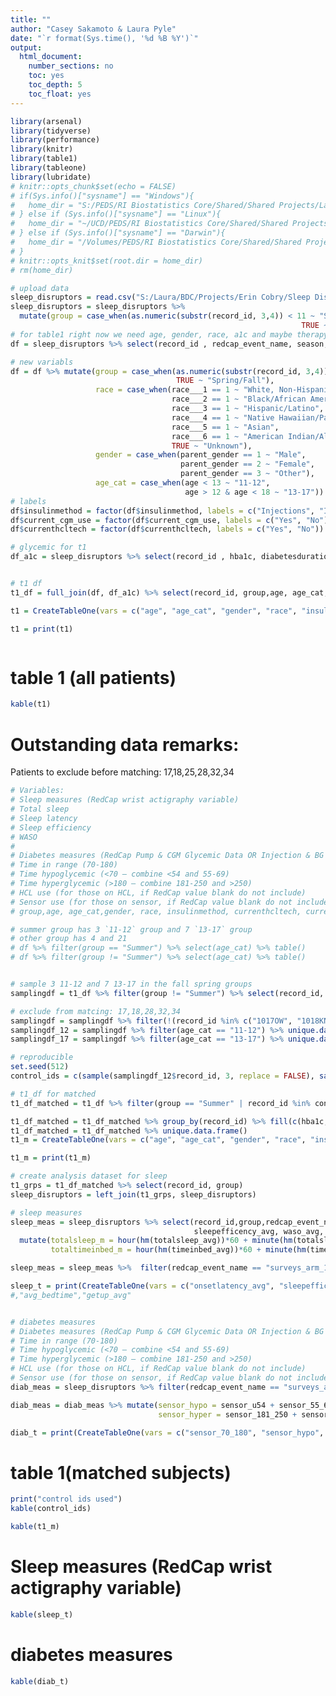 ---
title: ""
author: "Casey Sakamoto & Laura Pyle"
date: "`r format(Sys.time(), '%d %B %Y')`"
output:
  html_document:
    number_sections: no
    toc: yes
    toc_depth: 5
    toc_float: yes
---

```{r setup, include=FALSE}
library(arsenal)
library(tidyverse)
library(performance)
library(knitr)
library(table1)
library(tableone)
library(lubridate)
# knitr::opts_chunk$set(echo = FALSE)
# if(Sys.info()["sysname"] == "Windows"){
#   home_dir = "S:/PEDS/RI Biostatistics Core/Shared/Shared Projects/Laura/BDC/Projects/Erin Cobry/Sleep Disruptors in t1d Adolescents"
# } else if (Sys.info()["sysname"] == "Linux"){
#   home_dir = "~/UCD/PEDS/RI Biostatistics Core/Shared/Shared Projects/Laura/BDC/Projects"
# } else if (Sys.info()["sysname"] == "Darwin"){
#   home_dir = "/Volumes/PEDS/RI Biostatistics Core/Shared/Shared Projects/Laura/BDC/Projects"
# }
# knitr::opts_knit$set(root.dir = home_dir)
# rm(home_dir)
```

```{r data step, include=FALSE, echo=FALSE}
# upload data
sleep_disruptors = read.csv("S:/Laura/BDC/Projects/Erin Cobry/Sleep Disruptors in t1d Adolescents/Data/SleepDisruptorsInAdo_DATA_2023-01-09_1208.csv")
sleep_disruptors = sleep_disruptors %>%
  mutate(group = case_when(as.numeric(substr(record_id, 3,4)) < 11 ~ "Summer",
                                                                 TRUE ~ "Spring/Fall"))
# for table1 right now we need age, gender, race, a1c and maybe therapy
df = sleep_disruptors %>% select(record_id , redcap_event_name, season, age, parent_gender, race___1:race___8, insulinmethod, currenthcltech, current_cgm_use) %>% filter(redcap_event_name == "enrollment_arm_1")

# new variabls
df = df %>% mutate(group = case_when(as.numeric(substr(record_id, 3,4)) < 11 ~ "Summer",
                                     TRUE ~ "Spring/Fall"),
                   race = case_when(race___1 == 1 ~ "White, Non-Hispanic",
                                    race___2 == 1 ~ "Black/African American",
                                    race___3 == 1 ~ "Hispanic/Latino",
                                    race___4 == 1 ~ "Native Hawaiian/Pacific Islander",
                                    race___5 == 1 ~ "Asian",
                                    race___6 == 1 ~ "American Indian/Alaska Native",
                                    TRUE ~ "Unknown"),
                   gender = case_when(parent_gender == 1 ~ "Male",
                                      parent_gender == 2 ~ "Female",
                                      parent_gender == 3 ~ "Other"),
                   age_cat = case_when(age < 13 ~ "11-12",
                                       age > 12 & age < 18 ~ "13-17"))
# labels
df$insulinmethod = factor(df$insulinmethod, labels = c("Injections", "Insulin Pump"))
df$current_cgm_use = factor(df$current_cgm_use, labels = c("Yes", "No"))
df$currenthcltech = factor(df$currenthcltech, labels = c("Yes", "No"))

# glycemic for t1
df_a1c = sleep_disruptors %>% select(record_id , hba1c, diabetesduration, dxdate, enrollementdate) %>% filter(!is.na(hba1c) | !is.na(diabetesduration))


# t1 df
t1_df = full_join(df, df_a1c) %>% select(record_id, group,age, age_cat,gender, race, insulinmethod, currenthcltech, current_cgm_use, hba1c, diabetesduration)

t1 = CreateTableOne(vars = c("age", "age_cat", "gender", "race", "insulinmethod", "currenthcltech", "current_cgm_use","hba1c", "diabetesduration"), factorVars = c( "age_cat", "gender", "race", "insulinmethod", "currenthcltech", "current_cgm_use"), strata = "group", data = t1_df)

t1 = print(t1)



```

# table 1 (all patients)
```{r table1, echo=FALSE}
kable(t1)
```

# Outstanding data remarks:

Patients to exclude before matching: 17,18,25,28,32,34

```{r, include=FALSE}
# Variables:
# Sleep measures (RedCap wrist actigraphy variable)
# Total sleep
# Sleep latency
# Sleep efficiency
# WASO
# 
# Diabetes measures (RedCap Pump & CGM Glycemic Data OR Injection & BG Meter Glycemic Data Instruments [depending on the insulin method for each patient])
# Time in range (70-180)
# Time hypoglycemic (<70 – combine <54 and 55-69)
# Time hyperglycemic (>180 – combine 181-250 and >250)
# HCL use (for those on HCL, if RedCap value blank do not include)
# Sensor use (for those on sensor, if RedCap value blank do not include)
# group,age, age_cat,gender, race, insulinmethod, currenthcltech, current_cgm_use, hba1c, diabetesduration
```

```{r matching, include = FALSE, echo=FALSE}
# summer group has 3 `11-12` group and 7 `13-17` group
# other group has 4 and 21
# df %>% filter(group == "Summer") %>% select(age_cat) %>% table()
# df %>% filter(group != "Summer") %>% select(age_cat) %>% table()


# sample 3 11-12 and 7 13-17 in the fall spring groups
samplingdf = t1_df %>% filter(group != "Summer") %>% select(record_id, age_cat)

# exclude from matcing: 17,18,28,32,34
samplingdf = samplingdf %>% filter(!(record_id %in% c("1017OW", "1018KN", "1025LH", "1028SE", "1032AH", "1034SA")))
samplingdf_12 = samplingdf %>% filter(age_cat == "11-12") %>% unique.data.frame()
samplingdf_17 = samplingdf %>% filter(age_cat == "13-17") %>% unique.data.frame()

# reproducible
set.seed(512)
control_ids = c(sample(samplingdf_12$record_id, 3, replace = FALSE), sample(samplingdf_17$record_id, 7, replace = FALSE))

# t1_df for matched
t1_df_matched = t1_df %>% filter(group == "Summer" | record_id %in% control_ids) 

t1_df_matched = t1_df_matched %>% group_by(record_id) %>% fill(c(hba1c, diabetesduration), .direction = "downup") %>% ungroup()
t1_df_matched = t1_df_matched %>% unique.data.frame()
t1_m = CreateTableOne(vars = c("age", "age_cat", "gender", "race", "insulinmethod", "currenthcltech", "current_cgm_use","hba1c", "diabetesduration"), factorVars = c( "age_cat", "gender", "race", "insulinmethod", "currenthcltech", "current_cgm_use"), strata = "group", data = t1_df_matched)

t1_m = print(t1_m)

# create analysis dataset for sleep
t1_grps = t1_df_matched %>% select(record_id, group)
sleep_disruptors = left_join(t1_grps, sleep_disruptors)

# sleep measures
sleep_meas = sleep_disruptors %>% select(record_id,group,redcap_event_name,totalsleep_avg, onsetlatency_avg,
                                         sleepefficency_avg, waso_avg, avg_bedtime, getup_avg, timeinbed_avg, awake_avg ) %>%
  mutate(totalsleep_m = hour(hm(totalsleep_avg))*60 + minute(hm(totalsleep_avg)),
         totaltimeinbed_m = hour(hm(timeinbed_avg))*60 + minute(hm(timeinbed_avg)))%>% unique.data.frame()

sleep_meas = sleep_meas %>%  filter(redcap_event_name == "surveys_arm_1") %>% select(group, onsetlatency_avg:totaltimeinbed_m)

sleep_t = print(CreateTableOne(vars = c("onsetlatency_avg", "sleepefficency_avg","waso_avg","totalsleep_m",  "totaltimeinbed_m", "awake_avg"), strata = "group", data = sleep_meas))
#,"avg_bedtime","getup_avg"


# diabetes measures
# Diabetes measures (RedCap Pump & CGM Glycemic Data OR Injection & BG Meter Glycemic Data Instruments [depending on the insulin method for each patient])
# Time in range (70-180)
# Time hypoglycemic (<70 – combine <54 and 55-69)
# Time hyperglycemic (>180 – combine 181-250 and >250)
# HCL use (for those on HCL, if RedCap value blank do not include)
# Sensor use (for those on sensor, if RedCap value blank do not include)
diab_meas = sleep_disruptors %>% filter(redcap_event_name == "surveys_arm_1") %>% select(record_id,group,redcap_event_name, sensor_u54, sensor_55_69, sensor_70_180, sensor_181_250, sensor_g251, sensor_wear, insulinmethod, sensor_mean) %>% select(-redcap_event_name)

diab_meas = diab_meas %>% mutate(sensor_hypo = sensor_u54 + sensor_55_69,
                                 sensor_hyper = sensor_181_250 + sensor_g251)%>% unique.data.frame()

diab_t = print(CreateTableOne(vars = c("sensor_70_180", "sensor_hypo", "sensor_hyper","sensor_mean"), strata = "group", data = diab_meas))
```

# table 1(matched subjects)
```{r table 1 matched, echo=FALSE}
print("control ids used")
kable(control_ids)

kable(t1_m)
```


# Sleep measures (RedCap wrist actigraphy variable)

```{r Sleep Measures}
kable(sleep_t)
```

# diabetes measures

```{r diabetes}
kable(diab_t)
```


